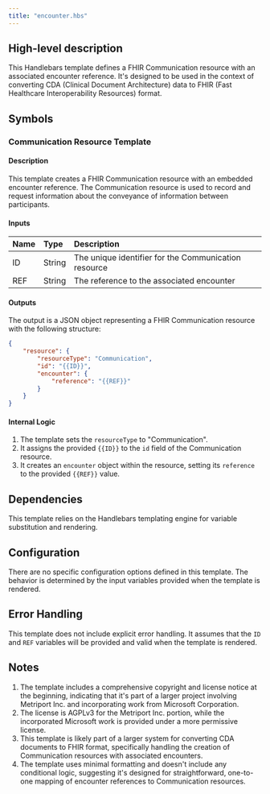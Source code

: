 ```yaml
---
title: "encounter.hbs"
---
```


## High-level description
This Handlebars template defines a FHIR Communication resource with an associated encounter reference. It's designed to be used in the context of converting CDA (Clinical Document Architecture) data to FHIR (Fast Healthcare Interoperability Resources) format.

## Symbols

### Communication Resource Template
#### Description
This template creates a FHIR Communication resource with an embedded encounter reference. The Communication resource is used to record and request information about the conveyance of information between participants.

#### Inputs
| Name | Type | Description |
|:-----|:-----|:------------|
| ID | String | The unique identifier for the Communication resource |
| REF | String | The reference to the associated encounter |

#### Outputs
The output is a JSON object representing a FHIR Communication resource with the following structure:
```json
{
    "resource": {
        "resourceType": "Communication",
        "id": "{{ID}}",
        "encounter": {
            "reference": "{{REF}}"
        }
    }
}
```

#### Internal Logic
1. The template sets the `resourceType` to "Communication".
2. It assigns the provided `{{ID}}` to the `id` field of the Communication resource.
3. It creates an `encounter` object within the resource, setting its `reference` to the provided `{{REF}}` value.

## Dependencies
This template relies on the Handlebars templating engine for variable substitution and rendering.

## Configuration
There are no specific configuration options defined in this template. The behavior is determined by the input variables provided when the template is rendered.

## Error Handling
This template does not include explicit error handling. It assumes that the `ID` and `REF` variables will be provided and valid when the template is rendered.

## Notes
1. The template includes a comprehensive copyright and license notice at the beginning, indicating that it's part of a larger project involving Metriport Inc. and incorporating work from Microsoft Corporation.
2. The license is AGPLv3 for the Metriport Inc. portion, while the incorporated Microsoft work is provided under a more permissive license.
3. This template is likely part of a larger system for converting CDA documents to FHIR format, specifically handling the creation of Communication resources with associated encounters.
4. The template uses minimal formatting and doesn't include any conditional logic, suggesting it's designed for straightforward, one-to-one mapping of encounter references to Communication resources.